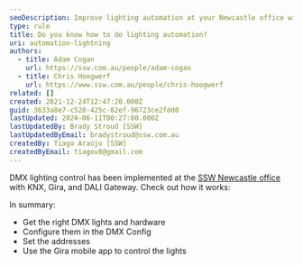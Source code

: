 ```yaml
---
seoDescription: Improve lighting automation at your Newcastle office with DMX control, KNX integration and Gira mobile app.
type: rule
title: Do you know how to do lighting automation?
uri: automation-lightning
authors:
  - title: Adam Cogan
    url: https://ssw.com.au/people/adam-cogan
  - title: Chris Hoogwerf
    url: https://www.ssw.com.au/people/chris-hoogwerf
related: []
created: 2021-12-24T12:47:20.000Z
guid: 3633a8e7-c520-425c-82ef-96723ce2fdd0
lastUpdated: 2024-06-11T00:27:00.000Z
lastUpdatedBy: Brady Stroud [SSW]
lastUpdatedByEmail: bradystroud@ssw.com.au
createdBy: Tiago Araújo [SSW]
createdByEmail: tiagov8@gmail.com
---
```


DMX lighting control has been implemented at the [SSW Newcastle office](https://www.ssw.com.au/ssw/Company/Offices/Newcastle/) with KNX, Gira, and DALI Gateway. Check out how it works:

<youtubeEmbed url="https://www.youtube.com/embed/ihfHYVdmXMw" description="" />
In summary:

* Get the right DMX lights and hardware
* Configure them in the DMX Config
* Set the addresses
* Use the Gira mobile app to control the lights
